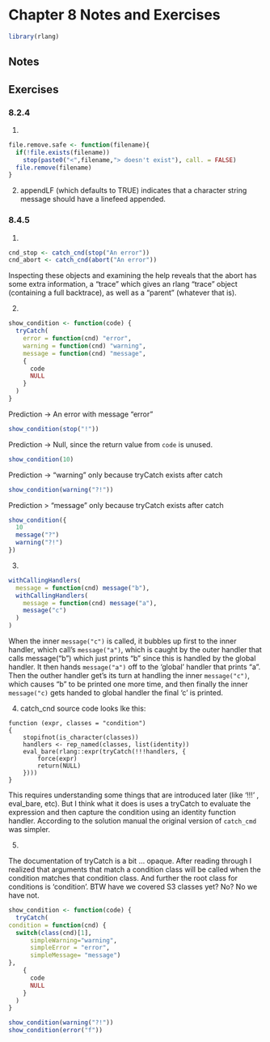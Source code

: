 # Chapter 8 Notes and Exercises

```r
library(rlang)
```
## Notes


## Exercises

### 8.2.4

1)

```r

file.remove.safe <- function(filename){
  if(!file.exists(filename))
    stop(paste0("<",filename,"> doesn't exist"), call. = FALSE)
  file.remove(filename)
}
```

2) appendLF (which defaults to TRUE) indicates that a character string message should have a linefeed appended.

### 8.4.5

1)
```r
cnd_stop <- catch_cnd(stop("An error"))
cnd_abort <- catch_cnd(abort("An error"))
```

Inspecting these objects and examining the help reveals that the abort has some extra information, a "trace" which gives an rlang "trace" object (containing a full backtrace), as well as a "parent" (whatever that is).  

2)  

```r
show_condition <- function(code) {
  tryCatch(
    error = function(cnd) "error",
    warning = function(cnd) "warning",
    message = function(cnd) "message",
    {
      code
      NULL
    }
  )
}

```


Prediction -> An error with message "error"
```r
show_condition(stop("!"))
```
Prediction -> Null, since the return value from `code` is unused.

```r
show_condition(10)
```
Prediction ->   "warning" only because tryCatch exists after catch

```r
show_condition(warning("?!"))
```

 Prediction > "message" only because tryCatch exists after catch
 
```r
show_condition({
  10
  message("?")
  warning("?!")
})
```

3)

```r
withCallingHandlers(
  message = function(cnd) message("b"),
  withCallingHandlers(
    message = function(cnd) message("a"),
    message("c")
  )
)
```

When the inner `message("c")` is called, it bubbles up first to the inner handler, which call's  `message("a")`, which is caught by the outer handler that calls message("b") which just prints "b" since this is handled by the global handler. It then hands `message("a")` off to the 'global' handler that prints "a".  Then the outher handler get's its turn at handling the inner `message("c")`, which causes "b" to be printed one more time, and then finally the inner `message("c)` gets handed to global handler the final 'c' is printed.


4)
catch_cnd source code looks lke this:

```
function (expr, classes = "condition") 
{
    stopifnot(is_character(classes))
    handlers <- rep_named(classes, list(identity))
    eval_bare(rlang::expr(tryCatch(!!!handlers, {
        force(expr)
        return(NULL)
    })))
}
```
This requires understanding some things that are introduced later (like '!!!' , eval_bare, etc). But I think what it does is uses a tryCatch to evaluate the expression and then capture the condition using an identity function handler.  According to the solution manual the original version of `catch_cmd` was simpler.

5)

The documentation of tryCatch is a bit ... opaque. After reading through I realized that arguments that match a condition class will be called when the condition matches that condition class. And further the root class for conditions is 'condition'. BTW have we covered S3 classes yet? No? No we have not.

```r
show_condition <- function(code) {
  tryCatch(
condition = function(cnd) {
  switch(class(cnd)[1],
      simpleWarning="warning",
      simpleError = "error",
      simpleMessage= "message")
},
    {
      code
      NULL
    }
  )
}

show_condition(warning("?!"))
show_condition(error("f"))
```

